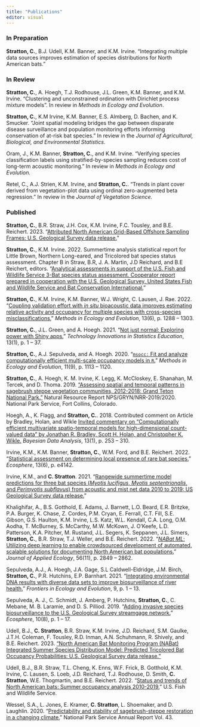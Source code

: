 ```yaml
---
title: "Publications"
editor: visual
---
```


### In Preparation

**Stratton, C.**, B.J. Udell, K.M. Banner, and K.M. Irvine. "Integrating multiple data sources improves estimation of species distributions for North American bats."

### In Review

**Stratton, C.**, A. Hoegh, T.J. Rodhouse, J.L. Green, K.M. Banner, and K.M. Irvine. "Clustering and unconstrained ordination with Dirichlet process mixture models". In review in *Methods in Ecology and Evolution*.

**Stratton, C.**, K.M Irvine, K.M. Banner, E.S. Almberg, D. Bachen, and K. Smucker. "Joint spatial modeling bridges the gap between disparate disease surveillance and population monitoring efforts informing conservation of at-risk bat species." In review in the *Journal of Agricultural, Biological, and Environmental Statistics*.

Oram, J., K.M. Banner, **Stratton, C.**, and K.M. Irvine. "Verifying species classification labels using stratified-by-species sampling reduces cost of long-term acoustic monitoring." In review in *Methods in Ecology and Evolution.*

Retel, C., A.J. Strien, K.M. Irvine, and **Stratton, C.**. "Trends in plant cover derived from vegetation-plot data using ordinal zero-augmented beta regression." In review in the *Journal of Vegetation Science.*

### Published

**Stratton, C.**, B.R. Straw, J.H. Cox, K.M. Irvine, F.C. Tousley, and B.E. Reichert. 2023. "[Attributed North American Grid-Based Offshore Sampling Frames: U.S. Geological Survey data release.](https://doi.org/10.5066/P9H8NEOY)"

**Stratton, C.**, K.M. Irvine. 2022. Summertime analysis statistical report for Little Brown, Northern Long-eared, and Tricolored bat species status assessment. Chapter B in Straw, B.R, J. A. Martin, J.D Reichard, and B.E Reichert, editors. "[Analytical assessments in support of the U.S. Fish and Wildlife Service 3-Bat species status assessment. Cooperator report prepared in cooperation with the U.S. Geological Survey, United States Fish and Wildlife Service and Bat Conservation International.](https://doi.org/10.7944/P9B4RWEU)"

**Stratton, C.**, K.M. Irvine, K.M. Banner, W.J. Wright, C. Lausen, J. Rae. 2022. "[Coupling validation effort with *in situ* bioacoustic data improves estimating relative activity and occupancy for multiple species with cross-species misclassifications.](https://doi.org/10.1111/2041-210X.13831)" *Methods in Ecology and Evolution*, 13(6), p. 1288 -- 1303.

**Stratton, C.**, J.L. Green, and A. Hoegh. 2021. "[Not just normal: Exploring power with Shiny apps.](https://doi.org/10.5070/T513146468)" *Technology Innovations in Statistics Education*, 13(1), p. 1 -- 37.

**Stratton, C.**, A.J. Sepulveda, and A. Hoegh. 2020. "[`msocc:` Fit and analyze computationally efficient multi-scale occupancy models in `R`.](https://doi.org/10.1111/2041-210X.13442)" *Methods in Ecology and Evolution*, 11(9), p. 1113 -- 1120.

**Stratton, C.**, A. Hoegh, K. M. Irvine, K. Legg, K. McCloskey, E. Shanahan, M. Tercek, and D. Thoma. 2019. ["Assessing spatial and temporal patterns in sagebrush steppe vegetation communities, 2012-2018: Grand Teton National Park."](https://irma.nps.gov/DataStore/DownloadFile/631136) Natural Resource Report NPS/GRYN/NRR-2019/2020. National Park Service, Fort Collins, Colorado. \vspace*{2mm}

Hoegh, A., K. Flagg, and **Stratton, C.**. 2018. Contributed comment on Article by Bradley, Holan, and Wikle [Invited commentary on "Computationally efficient multivariate spatio-temporal models for high-dimensional count-valued data" by Jonathan R. Bradley, Scott H. Holan, and Christopher K. Wikle.](https://eds.p.ebscohost.com/abstract?site=eds&scope=site&jrnl=19360975&AN=138950462&h=fupOc1pyeH8dv67mdPoRzhYvo96LS%2bzCYNHIjAcMPojnVBydkua%2fXFU6RanU78MDh8WNMlzPVI%2fBxvaUiWvg%2bw%3d%3d&crl=c&resultLocal=ErrCrlNoResults&resultNs=Ehost&crlhashurl=login.aspx%3fdirect%3dtrue%26profile%3dehost%26scope%3dsite%26authtype%3dcrawler%26jrnl%3d19360975%26AN%3d138950462) *Bayesian Data Analysis*, 13(1), p. 253 -- 310.

Irvine, K.M., K.M. Banner, **Stratton, C.**, W.M. Ford, and B.E. Reichert. 2022. "[Statistical assessment on determining local presence of rare bat species.](https://doi.org/10.1002/ecs2.4142)" *Ecosphere*, 13(6), p. e4142.

Irvine, K.M., and **C. Stratton**. 2021. "[Rangewide summertime model predictions for three bat species (*Myotis lucifigus*, *Myotis septentrionalis*, and *Perimyotis subflavus*) from acoustic and mist net data 2010 to 2019: US Geological Survey data release.](https://doi.org/10.5066/P9XZ8D6N.)"

Khalighifar, A., B.S. Gotthold, E. Adams, J. Barnett, L.O. Beard, E.R. Britzke, P.A. Burger, K. Chase, Z. Cordes, P.M. Cryan, E. Ferrall, C.T. Fill, S.E. Gibson, G.S. Haulton, K.M. Irvine, L.S. Katz, W.L. Kendall, C.A. Long, O.M. Aodha, T. McBurney, S. McCarthy, M.W. McKown, J. O'Keefe, L.D. Patterson, K.A. Pitcher, M. Rustand, J.L. Segers, K. Seppanen, J.L. Simers, **Stratton, C.**, B.R. Straw, T.J. Weller, and B.E. Reichert. 2022. "[*NABat ML*: Utilizing deep learning to enable crowdsourced development of automated, scalable solutions for documenting North American bat populations.](https://doi.org/10.1111/1365-2664.14280)" *Journal of Applied Ecology*, 56(11), p. 2849 -- 2862.

Sepulveda, A.J., A. Hoegh, J.A. Gage, S.L Caldwell-Eldridge, J.M. Birch, **Stratton, C.**, P.R. Hutchins, E.P. Barnhart. 2021. "[Integrating environmental DNA results with diverse data sets to improve biosurveillance of river health.](https://doi.org/10.3389/fevo.2021.620715)" *Frontiers in Ecology and Evolution*, 9, p. 1 -- 13.

Sepulveda, A. J., C. Schmidt, J. Amberg, P. Hutchins, **Stratton, C.**, C. Mebane, M. B. Laramie, and D. S. Pilliod. 2019. "[Adding invasive species biosurveillance to the U.S. Geological Survey streamgage network.](https://doi.org/10.1002/ecs2.2843)" *Ecosphere*, 10(8), p. 1 -- 17.

Udell, B.J., **C. Stratton**, B.R. Straw, K.M. Irvine, J.D. Reichard, S.M. Gaulke, J.T.H. Coleman, F. Tousley, R.D. Inman, A.N. Schuhmann, R. Shively, and B.E. Reichert. 2023. ["North American Bat Monitoring Program (NABat) Integrated Summer Species Distribution Model: Predicted Tricolored Bat Occupancy Probabilities: U.S. Geological Survey data release."](https://doi.org/10.5066/P9MV37I7) 

Udell, B.J., B.R. Straw, T.L. Cheng, K. Enns, W.F. Frick, B. Gotthold, K.M. Irvine, C. Lausen, S. Loeb, J.D. Reichard, T.J. Rodhouse, D. Smith, **C. Stratton**, W.E. Thogmartin, and B.E. Reichert. 2022. "[Status and trends of North American bats: Summer occupancy analysis 2010-2019.](https://doi.org/10.5066/P92JGACB)" U.S. Fish and Wildlife Service.

Wessel, S.A., L. Jones, E. Kramer, **C. Stratton**, L. Shoemaker, and D. Laughlin. 2020. "[Predictability and stability of sagebrush-steppe restoration in a changing climate.](https://journals.uwyo.edu/index.php/uwnpsrc/article/view/6791/6301)" National Park Service Annual Report Vol. 43.
